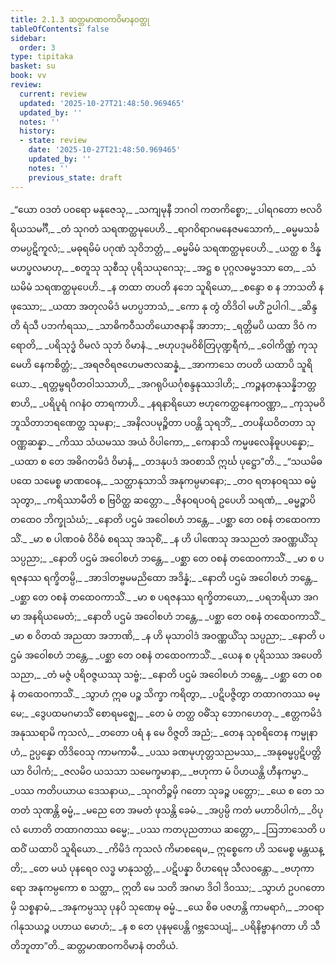 ```yaml
---
title: 2.1.3 ဆတ္တမာဏဝကဝိမာနဝတ္ထု
tableOfContents: false
sidebar:
  order: 3
type: tipitaka
basket: su
book: vv
review:
  current: review
  updated: '2025-10-27T21:48:50.969465'
  updated_by: ''
  notes: ''
  history:
  - state: review
    date: '2025-10-27T21:48:50.969465'
    updated_by: ''
    notes: ''
    previous_state: draft
---
```



<ReviewStatus review={frontmatter.review} showDetails={true} />

<HypothesisAnnotation frontmatter={frontmatter} />

<DynamicBreadcrumb />

<Division number="886" book="vv" e="ch" v="19" p="76">

<Paragraph number="731" type="verses" book="vv">
_“ယော ဝဒတံ ပဝရော မနုဇေသု,_  
_သကျမုနီ ဘဂဝါ ကတကိစ္စော;_  
_ပါရဂတော ဗလဝိရိယသမင်္ဂီ,_  
_တံ သုဂတံ သရဏတ္ထမုပေဟိ._  

</Paragraph>

</Division>
<Division number="887" book="vv" e="ch" v="19" p="76">

<Paragraph number="732" type="verses" book="vv">
_ရာဂဝိရာဂမနေဇမသောကံ,_  
_ဓမ္မမသင်္ခတမပ္ပဋိကူလံ;_  
_မဓုရမိမံ ပဂုဏံ သုဝိဘတ္တံ,_  
_ဓမ္မမိမံ သရဏတ္ထမုပေဟိ._  

</Paragraph>

</Division>
<Division number="888" book="vv" e="ch" v="19" p="76">

<Paragraph number="733" type="verses" book="vv">
_ယတ္ထ စ ဒိန္န မဟပ္ဖလမာဟု,_  
_စတူသု သုစီသု ပုရိသယုဂေသု;_  
_အဋ္ဌ စ ပုဂ္ဂလဓမ္မဒသာ တေ,_  
_သံဃမိမံ သရဏတ္ထမုပေဟိ._  

</Paragraph>

</Division>
<Division number="889" book="vv" e="ch" v="19" p="77">

<Paragraph number="734" type="verses" book="vv">
_န တထာ တပတိ နဘေ သူရိယော,_  
_စန္ဒော စ န ဘာသတိ န ဖုဿော;_  
_ယထာ အတုလမိဒံ မဟပ္ပဘာသံ,_  
_ကော နု တွံ တိဒိဝါ မဟိံ ဥပါဂါ._  

</Paragraph>

</Division>
<Division number="890" book="vv" e="ch" v="19" p="77">

<Paragraph number="735" type="verses" book="vv">
_ဆိန္ဒတိ ရံသီ ပဘင်္ကရဿ,_  
_သာဓိကဝီသတိယောဇနာနိ အာဘာ;_  
_ရတ္တိမပိ ယထာ ဒိဝံ ကရောတိ,_  
_ပရိသုဒ္ဓံ ဝိမလံ သုဘံ ဝိမာနံ._  

</Paragraph>

</Division>
<Division number="891" book="vv" e="ch" v="19" p="77">

<Paragraph number="736" type="verses" book="vv">
_ဗဟုပဒုမဝိစိတြပုဏ္ဍရီကံ,_  
_ဝေါကိဏ္ဏံ ကုသုမေဟိ နေကစိတ္တံ;_  
_အရဇဝိရဇဟေမဇာလဆန္နံ,_  
_အာကာသေ တပတိ ယထာပိ သူရိယော._  

</Paragraph>

</Division>
<Division number="892" book="vv" e="ch" v="19" p="77">

<Paragraph number="737" type="verses" book="vv">
_ရတ္တမ္ဗရပီတဝါသသာဟိ,_  
_အဂရုပိယင်္ဂုစန္ဒနုဿဒါဟိ;_  
_ကဉ္စနတနုသန္နိဘတ္တစာဟိ,_  
_ပရိပူရံ ဂဂနံဝ တာရကာဟိ._  

</Paragraph>

</Division>
<Division number="893" book="vv" e="ch" v="19" p="77">

<Paragraph number="738" type="verses" book="vv">
_နရနာရိယော ဗဟုကေတ္ထနေကဝဏ္ဏာ,_  
_ကုသုမဝိဘူသိတာဘရဏေတ္ထ သုမနာ;_  
_အနိလပမုဉ္စိတာ ပဝန္တိ သုရဘိံ,_  
_တပနိယဝိတတာ သုဝဏ္ဏဆန္နာ._  

</Paragraph>

</Division>
<Division number="894" book="vv" e="ch" v="19" p="77">

<Paragraph number="739" type="verses" book="vv">
_ကိဿ သံယမဿ အယံ ဝိပါကော,_  
_ကေနာသိ ကမ္မဖလေနိဓူပပန္နော;_  
_ယထာ စ တေ အဓိဂတမိဒံ ဝိမာနံ,_  
_တဒနုပဒံ အဝစာသိ ဣင်္ဃ ပုဋ္ဌော”တိ._  

</Paragraph>

</Division>
<Division number="895" book="vv" e="ch" v="19" p="77">

<Paragraph number="740" type="verses" book="vv">
_“သယမိဓ ပထေ သမေစ္စ မာဏဝေန,_  
_သတ္ထာနုသာသိ အနုကမ္ပမာနော;_  
_တဝ ရတနဝရဿ ဓမ္မံ သုတွာ,_  
_ကရိဿာမီတိ စ ဗြဝိတ္ထ ဆတ္တော._  

</Paragraph>

</Division>
<Division number="896" book="vv" e="ch" v="19" p="78">

<Paragraph number="741" type="verses" book="vv">
_ဇိနဝရပဝရံ ဥပေဟိ သရဏံ,_  
_ဓမ္မဉ္စာပိ တထေဝ ဘိက္ခုသံဃံ;_  
_နောတိ ပဌမံ အဝေါစဟံ ဘန္တေ,_  
_ပစ္ဆာ တေ ဝစနံ တထေဝကာသိံ._  

</Paragraph>

</Division>
<Division number="897" book="vv" e="ch" v="19" p="78">

<Paragraph number="742" type="verses" book="vv">
_မာ စ ပါဏဝဓံ ဝိဝိဓံ စရဿု အသုစိံ,_  
_န ဟိ ပါဏေသု အသညတံ အဝဏ္ဏယိံသု သပ္ပညာ;_  
_နောတိ ပဌမံ အဝေါစဟံ ဘန္တေ,_  
_ပစ္ဆာ တေ ဝစနံ တထေဝကာသိံ._  

</Paragraph>

</Division>
<Division number="898" book="vv" e="ch" v="19" p="78">

<Paragraph number="743" type="verses" book="vv">
_မာ စ ပရဇနဿ ရက္ခိတမ္ပိ,_  
_အာဒါတဗ္ဗမမညိထော အဒိန္နံ;_  
_နောတိ ပဌမံ အဝေါစဟံ ဘန္တေ,_  
_ပစ္ဆာ တေ ဝစနံ တထေဝကာသိံ._  

</Paragraph>

</Division>
<Division number="899" book="vv" e="ch" v="19" p="78">

<Paragraph number="744" type="verses" book="vv">
_မာ စ ပရဇနဿ ရက္ခိတာယော,_  
_ပရဘရိယာ အဂမာ အနရိယမေတံ;_  
_နောတိ ပဌမံ အဝေါစဟံ ဘန္တေ,_  
_ပစ္ဆာ တေ ဝစနံ တထေဝကာသိံ._  

</Paragraph>

</Division>
<Division number="900" book="vv" e="ch" v="19" p="78">

<Paragraph number="745" type="verses" book="vv">
_မာ စ ဝိတထံ အညထာ အဘာဏိ,_  
_န ဟိ မုသာဝါဒံ အဝဏ္ဏယိံသု သပ္ပညာ;_  
_နောတိ ပဌမံ အဝေါစဟံ ဘန္တေ,_  
_ပစ္ဆာ တေ ဝစနံ တထေဝကာသိံ._  

</Paragraph>

</Division>
<Division number="901" book="vv" e="ch" v="19" p="78">

<Paragraph number="746" type="verses" book="vv">
_ယေန စ ပုရိသဿ အပေတိ သညာ,_  
_တံ မဇ္ဇံ ပရိဝဇ္ဇယဿု သဗ္ဗံ;_  
_နောတိ ပဌမံ အဝေါစဟံ ဘန္တေ,_  
_ပစ္ဆာ တေ ဝစနံ တထေဝကာသိံ._  

</Paragraph>

</Division>
<Division number="902" book="vv" e="ch" v="19" p="78">

<Paragraph number="747" type="verses" book="vv">
_သွာဟံ ဣဓ ပဉ္စ သိက္ခာ ကရိတွာ,_  
_ပဋိပဇ္ဇိတွာ တထာဂတဿ ဓမ္မေ;_  
_ဒွေပထမဂမာသိံ စောရမဇ္ဈေ,_  
_တေ မံ တတ္ထ ဝဓိံသု ဘောဂဟေတု._  

</Paragraph>

</Division>
<Division number="903" book="vv" e="ch" v="19" p="79">

<Paragraph number="748" type="verses" book="vv">
_ဧတ္တကမိဒံ အနုဿရာမိ ကုသလံ,_  
_တတော ပရံ န မေ ဝိဇ္ဇတိ အညံ;_  
_တေန သုစရိတေန ကမ္မုနာဟံ,_  
ဥပ္ပန္နော တိဒိဝေသု ကာမကာမီ._  

</Paragraph>

</Division>
<Division number="904" book="vv" e="ch" v="19" p="79">

<Paragraph number="749" type="verses" book="vv">
_ပဿ ခဏမုဟုတ္တသညမဿ,_  
_အနုဓမ္မပ္ပဋိပတ္တိယာ ဝိပါကံ;_  
_ဇလမိဝ ယသသာ သမေက္ခမာနာ,_  
_ဗဟုကာ မံ ပိဟယန္တိ ဟီနကမ္မာ._  

</Paragraph>

</Division>
<Division number="905" book="vv" e="ch" v="19" p="79">

<Paragraph number="750" type="verses" book="vv">
_ပဿ ကတိပယာယ ဒေသနာယ,_  
_သုဂတိဉ္စမှိ ဂတော သုခဉ္စ ပတ္တော;_  
_ယေ စ တေ သတတံ သုဏန္တိ ဓမ္မံ,_  
_မညေ တေ အမတံ ဖုသန္တိ ခေမံ._  

</Paragraph>

</Division>
<Division number="906" book="vv" e="ch" v="19" p="79">

<Paragraph number="751" type="verses" book="vv">
_အပ္ပမ္ပိ ကတံ မဟာဝိပါကံ,_  
_ဝိပုလံ ဟောတိ တထာဂတဿ ဓမ္မေ;_  
_ပဿ ကတပုညတာယ ဆတ္တော,_  
_ဩဘာသေတိ ပထဝိံ ယထာပိ သူရိယော._  

</Paragraph>

</Division>
<Division number="907" book="vv" e="ch" v="19" p="79">

<Paragraph number="752" type="verses" book="vv">
_ကိမိဒံ ကုသလံ ကိမာစရေမ,_  
ဣစ္စေကေ ဟိ သမေစ္စ မန္တယန္တိ;_  
_တေ မယံ ပုနရေဝ လဒ္ဓ မာနုသတ္တံ,_  
_ပဋိပန္နာ ဝိဟရေမု သီလဝန္တော._  

</Paragraph>

</Division>
<Division number="908" book="vv" e="ch" v="19" p="79">

<Paragraph number="753" type="verses" book="vv">
_ဗဟုကာရော အနုကမ္ပကော စ သတ္ထာ,_  
ဣတိ မေ သတိ အဂမာ ဒိဝါ ဒိဝဿ;_  
_သွာဟံ ဥပဂတောမှိ သစ္စနာမံ,_  
_အနုကမ္ပဿု ပုနပိ သုဏေမု ဓမ္မံ._  

</Paragraph>

</Division>
<Division number="909" book="vv" e="ch" v="19" p="80">

<Paragraph number="754" type="verses" book="vv">
_ယေ စိဓ ပဇဟန္တိ ကာမရာဂံ,_  
_ဘဝရာဂါနုသယဉ္စ ပဟာယ မောဟံ;_  
_န စ တေ ပုနမုပေန္တိ ဂဗ္ဘသေယျံ,_  
_ပရိနိဗ္ဗာနဂတာ ဟိ သီတိဘူတာ”တိ._  


</Paragraph>
</Division>

<Paragraph number="755" type="center" book="vv">
ဆတ္တမာဏဝကဝိမာနံ တတိယံ.
</Paragraph>